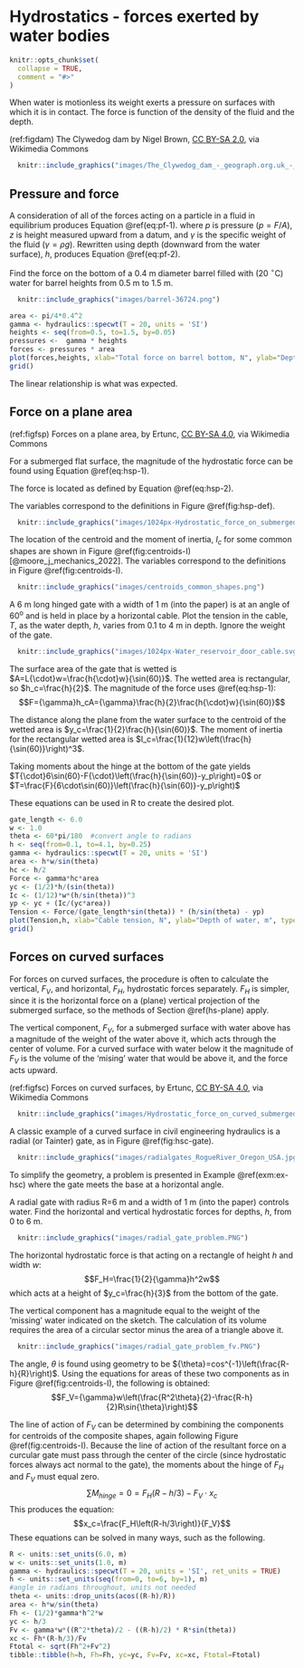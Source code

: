 # Hydrostatics - forces exerted by water bodies

```r
knitr::opts_chunk$set(
  collapse = TRUE,
  comment = "#>"
)
```

When water is motionless its weight exerts a pressure on surfaces with which it is in contact. The force is function of the density of the fluid and the depth.

(ref:figdam) The Clywedog dam by Nigel Brown, [CC BY-SA 2.0](https://creativecommons.org/licenses/by-sa/2.0), via Wikimedia Commons 

```r
  knitr::include_graphics("images/The_Clywedog_dam_-_geograph.org.uk_-_1893308.jpg")
```

## Pressure and force

A consideration of all of the forces acting on a particle in a fluid in equilibrium produces Equation \@ref(eq:pf-1).
\begin{equation}
  \frac{dp}{dz}=-{\gamma}
  (\#eq:pf-1)
\end{equation}
where $p$ is pressure ($p=F/A$), $z$ is height measured upward from a datum, and ${\gamma}$ is the specific weight of the fluid ($\gamma={\rho}g$).  Rewritten using depth (downward from the water surface), $h$, produces Equation \@ref(eq:pf-2).
\begin{equation}
  h=\frac{p}{\gamma}
  (\#eq:pf-2)
\end{equation}

::: {.example #ex-pf}
Find the force on the bottom of a 0.4 m diameter barrel filled with (20 $^\circ$C) water for barrel heights from 0.5 m to 1.5 m.
:::
```r
  knitr::include_graphics("images/barrel-36724.png")
```
```r
area <- pi/4*0.4^2
gamma <- hydraulics::specwt(T = 20, units = 'SI')
heights <- seq(from=0.5, to=1.5, by=0.05)
pressures <-  gamma * heights
forces <- pressures * area
plot(forces,heights, xlab="Total force on barrel bottom, N", ylab="Depth of water, m", type="l")
grid()
```

The linear relationship is what was expected.

## Force on a plane area {#hs-plane}

(ref:figfsp) Forces on a plane area, by Ertunc, [CC BY-SA 4.0](https://creativecommons.org/licenses/by-sa/4.0), via Wikimedia Commons 

For a submerged flat surface, the magnitude of the hydrostatic force can be found using Equation \@ref(eq:hsp-1).
\begin{equation}
  F={\gamma}y_c\sin{\theta}A={\gamma}h_cA
  (\#eq:hsp-1)
\end{equation}

The force is located as defined by Equation \@ref(eq:hsp-2).
\begin{equation}
  y_p=y_c+\frac{I_c}{y_cA}
  (\#eq:hsp-2)
\end{equation}

The variables correspond to the definitions in Figure \@ref(fig:hsp-def).
```r
  knitr::include_graphics("images/1024px-Hydrostatic_force_on_submerged_plane.png")
```

The location of the centroid and the moment of inertia, $I_c$ for some common shapes are shown in Figure \@ref(fig:centroids-I) [@moore_j_mechanics_2022]. The variables correspond to the definitions in Figure \@ref(fig:centroids-I).
```r
  knitr::include_graphics("images/centroids_common_shapes.png")
```

::: {.example #ex-hsp}
A 6 m long hinged gate with a width of 1 m (into the paper) is at an angle of 60^o^ and is held in place by a horizontal cable. Plot the tension in the cable, $T$, as the water depth, $h$, varies from 0.1 to 4 m in depth. Ignore the weight of the gate.
:::
```r
  knitr::include_graphics("images/1024px-Water_reservoir_door_cable.svg.png")
```
The surface area of the gate that is wetted is $A=L{\cdot}w=\frac{h{\cdot}w}{\sin(60)}$. The wetted area is rectangular, so $h_c=\frac{h}{2}$. The magnitude of the force uses \@ref(eq:hsp-1): $$F={\gamma}h_cA={\gamma}\frac{h}{2}\frac{h{\cdot}w}{\sin(60)}$$

The distance along the plane from the water surface to the centroid of the wetted area is $y_c=\frac{1}{2}\frac{h}{\sin(60)}$. The moment of inertia for the rectangular wetted area is $I_c=\frac{1}{12}w\left(\frac{h}{\sin(60)}\right)^3$.

Taking moments about the hinge at the bottom of the gate yields $T{\cdot}6\sin(60)-F{\cdot}\left(\frac{h}{\sin(60)}-y_p\right)=0$ or $T=\frac{F}{6\cdot\sin(60)}\left(\frac{h}{\sin(60)}-y_p\right)$

These equations can be used in R to create the desired plot.
```r
gate_length <- 6.0
w <- 1.0
theta <- 60*pi/180  #convert angle to radians
h <- seq(from=0.1, to=4.1, by=0.25)
gamma <- hydraulics::specwt(T = 20, units = 'SI')
area <- h*w/sin(theta)
hc <- h/2
Force <- gamma*hc*area
yc <- (1/2)*h/(sin(theta))
Ic <- (1/12)*w*(h/sin(theta))^3
yp <- yc + (Ic/(yc*area))
Tension <- Force/(gate_length*sin(theta)) * (h/sin(theta) - yp)
plot(Tension,h, xlab="Cable tension, N", ylab="Depth of water, m", type="l")
grid()
```

## Forces on curved surfaces

For forces on curved surfaces, the procedure is often to calculate the vertical, $F_V$, and horizontal, $F_H$, hydrostatic forces separately. $F_H$ is simpler, since it is the horizontal force on a (plane) vertical projection of the submerged surface, so the methods of Section \@ref(hs-plane) apply.

The vertical component, $F_V$, for a submerged surface with water above has a magnitude of the weight of the water above it, which acts through the center of volume. For a curved surface with water below it the magnitude of $F_V$ is the volume of the 'mising' water that would be above it, and the force acts upward.

(ref:figfsc) Forces on curved surfaces, by Ertunc, [CC BY-SA 4.0](https://creativecommons.org/licenses/by-sa/4.0), via Wikimedia Commons 

```r
  knitr::include_graphics("images/Hydrostatic_force_on_curved_submerged_surface.png")
```

A classic example of a curved surface in civil engineering hydraulics is a radial (or Tainter) gate, as in Figure \@ref(fig:hsc-gate).
```r
  knitr::include_graphics("images/radialgates_RogueRiver_Oregon_USA.jpg")
```

To simplify the geometry, a problem is presented in Example \@ref(exm:ex-hsc) where the gate meets the base at a horizontal angle.

::: {.example #ex-hsc}
A radial gate with radius R=6 m and a width of 1 m (into the paper) controls water. Find the horizontal and vertical hydrostatic forces for depths, $h$, from 0 to 6 m.
:::
```r
  knitr::include_graphics("images/radial_gate_problem.PNG")
```
The horizontal hydrostatic force is that acting on a rectangle of height $h$ and width $w$: $$F_H=\frac{1}{2}{\gamma}h^2w$$ which acts at a height of $y_c=\frac{h}{3}$ from the bottom of the gate.

The vertical component has a magnitude equal to the weight of the 'missing' water indicated on the sketch. The calculation of its volume requires the area of a circular sector minus the area of a triangle above it.
```r
  knitr::include_graphics("images/radial_gate_problem_fv.PNG")
```
The angle, $\theta$ is found using geometry to be ${\theta}=cos^{-1}\left(\frac{R-h}{R}\right)$. 
Using the equations for areas of these two components as in Figure \@ref(fig:centroids-I), the following is obtained:
$$F_V={\gamma}w\left(\frac{R^2\theta}{2}-\frac{R-h}{2}R\sin{\theta}\right)$$

The line of action of $F_V$ can be determined by combining the components for centroids of the composite shapes, again following Figure \@ref(fig:centroids-I). Because the line of action of the resultant force on a curcular gate must pass through the center of the circle (since hydrostatic forces always act normal to the gate), the moments about the hinge of $F_H$ and $F_V$ must equal zero. 
$$\sum{M}_{hinge}=0=F_H\left(R-h/3\right)-F_V{\cdot}x_c$$
This produces the equation:
$$x_c=\frac{F_H\left(R-h/3\right)}{F_V}$$
These equations can be solved in many ways, such as the following.
```r
R <- units::set_units(6.0, m)
w <- units::set_units(1.0, m)
gamma <- hydraulics::specwt(T = 20, units = 'SI', ret_units = TRUE)
h <- units::set_units(seq(from=0, to=6, by=1), m)
#angle in radians throughout, units not needed
theta <- units::drop_units(acos((R-h)/R)) 
area <- h*w/sin(theta)
Fh <- (1/2)*gamma*h^2*w
yc <- h/3
Fv <- gamma*w*((R^2*theta)/2 - ((R-h)/2) * R*sin(theta))
xc <- Fh*(R-h/3)/Fv
Ftotal <- sqrt(Fh^2+Fv^2)
tibble::tibble(h=h, Fh=Fh, yc=yc, Fv=Fv, xc=xc, Ftotal=Ftotal)
```

